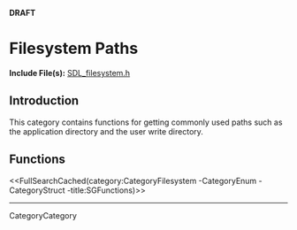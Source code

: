 <!-- #master-page:CategoryTemplate -->
<!-- #master-date:Unknown-Date -->
<!-- format wiki -->
<!-- language en -->

'''DRAFT'''

= Filesystem Paths =

'''Include File(s):'''  [http://hg.libsdl.org/SDL/file/default/include/SDL_filesystem.h SDL_filesystem.h]


== Introduction ==

This category contains functions for getting commonly used paths such as the application directory and the user write directory.


<!-- #Remove the ## in front of the next 2 lines to automatically create a list on the page.  Remove this comment. -->
<!-- #== Enumerations == -->
<!-- #<<FullSearchCached(category:CategoryFilesystem CategoryEnum -title:SGEnumerations)>> -->


<!-- #Remove the ## in front of the next 2 lines to automatically create a list on the page.  Remove this comment. -->
<!-- #== Structures == -->
<!-- #<<FullSearchCached(category:CategoryFilesystem CategoryStruct -title:SGStructures)>> -->


== Functions ==
<<FullSearchCached(category:CategoryFilesystem -CategoryEnum -CategoryStruct -title:SGFunctions)>>

----
CategoryCategory
